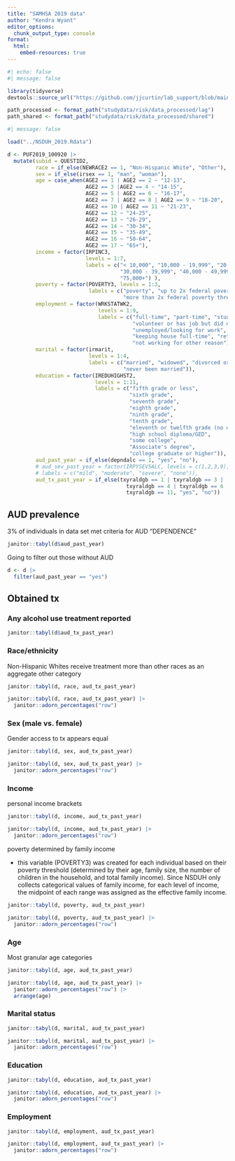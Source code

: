 ```yaml
---
title: "SAMHSA 2019 data"
author: "Kendra Wyant"
editor_options: 
  chunk_output_type: console
format: 
  html: 
    embed-resources: true
---
```


```r
#| echo: false
#| message: false

library(tidyverse)
devtools::source_url("https://github.com/jjcurtin/lab_support/blob/main/format_path.R?raw=true")

path_processed <- format_path("studydata/risk/data_processed/lag")
path_shared <- format_path("studydata/risk/data_processed/shared")
```

```r
#| message: false

load("../NSDUH_2019.Rdata")

d <- PUF2019_100920 |> 
  mutate(subid = QUESTID2,
         race = if_else(NEWRACE2 == 1, "Non-Hispanic White", "Other"),
         sex = if_else(irsex == 1, "man", "woman"),
         age = case_when(AGE2 == 1 | AGE2 == 2 ~ "12-13",
                         AGE2 == 3 |AGE2 == 4 ~ "14-15", 
                         AGE2 == 5 | AGE2 == 6 ~ "16-17",
                         AGE2 == 7 | AGE2 == 8 | AGE2 == 9 ~ "18-20",
                         AGE2 == 10 | AGE2 == 11 ~ "21-23",
                         AGE2 == 12 ~ "24-25",
                         AGE2 == 13 ~ "26-29",
                         AGE2 == 14 ~ "30-34",
                         AGE2 == 15 ~ "35-49",
                         AGE2 == 16 ~ "50-64",
                         AGE2 == 17 ~ "65+"),
         income = factor(IRPINC3, 
                         levels = 1:7, 
                         labels = c("< 10,000", "10,000 - 19,999", "20,000 - 29,999",
                                    "30,000 - 39,999", "40,000 - 49,999", "50,000 - 74,999",
                                    "75,000+") ),
         poverty = factor(POVERTY3, levels = 1:3, 
                          labels = c("poverty", "up to 2x federal poverty threshold",
                                     "more than 2x federal poverty threshold")),
         employment = factor(WRKSTATWK2,
                             levels = 1:9,
                             labels = c("full-time", "part-time", "student",
                                        "volunteer or has job but did not work in past week",
                                        "unemployed/looking for work", "disabled",
                                        "keeping house full-time", "retired",
                                        "not working for other reason")),
         marital = factor(irmarit, 
                          levels = 1:4,
                          labels = c("married", "widowed", "divorced or separated",
                                     "never been married")),
         education = factor(IREDUHIGHST2,
                            levels = 1:11,
                            labels = c("fifth grade or less",
                                       "sixth grade",
                                       "seventh grade",
                                       "eighth grade",
                                       "ninth grade",
                                       "tenth grade",
                                       "eleventh or twelfth grade (no diploma)",
                                       "high school diploma/GED",
                                       "some college",
                                       "Associate's degree",
                                       "college graduate or higher")),
         aud_past_year = if_else(depndalc == 1, "yes", "no"),
         # aud_sev_past_year = factor(IRPYSEV5ALC, levels = c(1,2,3,9),
         # labels = c("mild", "moderate", "severe", "none")),
         aud_tx_past_year = if_else(txyraldgb == 1 | txyraldgb == 3 |
                                      txyraldgb == 4 | txyraldgb == 6 |
                                      txyraldgb == 11, "yes", "no"))
```

## AUD prevalence

3% of individuals in data set met criteria for AUD "DEPENDENCE"
```r
janitor::tabyl(d$aud_past_year)
```

Going to filter out those without AUD
```r
d <- d |> 
  filter(aud_past_year == "yes")
```

## Obtained tx

### Any alcohol use treatment reported

```r
janitor::tabyl(d$aud_tx_past_year)
```

### Race/ethnicity

Non-Hispanic Whites receive treatment more than other races as an aggregate other category
```r
janitor::tabyl(d, race, aud_tx_past_year) 

janitor::tabyl(d, race, aud_tx_past_year) |> 
  janitor::adorn_percentages("row")
```

### Sex (male vs. female)   

Gender access to tx appears equal
```r
janitor::tabyl(d, sex, aud_tx_past_year) 

janitor::tabyl(d, sex, aud_tx_past_year) |> 
  janitor::adorn_percentages("row")
```

### Income 

personal income brackets 
```r
janitor::tabyl(d, income, aud_tx_past_year) 

janitor::tabyl(d, income, aud_tx_past_year) |> 
  janitor::adorn_percentages("row")
```

poverty determined by family income    

- this variable (POVERTY3) was created for each individual based on their poverty threshold (determined by their age, family size, the number of children in the household, and total family income). Since NSDUH only collects categorical values of family income, for each level of income, the midpoint of each range was assigned as the effective family income.
```r
janitor::tabyl(d, poverty, aud_tx_past_year) 

janitor::tabyl(d, poverty, aud_tx_past_year) |> 
  janitor::adorn_percentages("row")
```

### Age 

Most granular age categories
```r
janitor::tabyl(d, age, aud_tx_past_year) 

janitor::tabyl(d, age, aud_tx_past_year) |> 
  janitor::adorn_percentages("row") |> 
  arrange(age)
```

### Marital status

```r
janitor::tabyl(d, marital, aud_tx_past_year) 

janitor::tabyl(d, marital, aud_tx_past_year) |> 
  janitor::adorn_percentages("row")
```

### Education

```r
janitor::tabyl(d, education, aud_tx_past_year) 

janitor::tabyl(d, education, aud_tx_past_year) |> 
  janitor::adorn_percentages("row")
```

### Employment

```r
janitor::tabyl(d, employment, aud_tx_past_year) 

janitor::tabyl(d, employment, aud_tx_past_year) |> 
  janitor::adorn_percentages("row")
```


